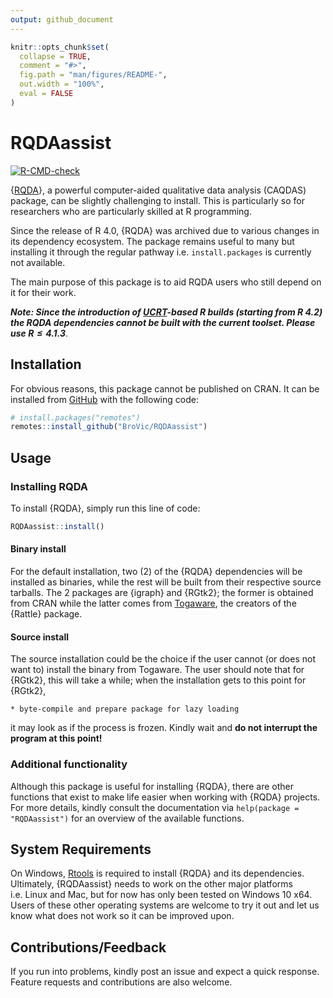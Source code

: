 ```yaml
---
output: github_document
---
```


<!-- README.md is generated from README.Rmd. Please edit that file -->

```r
knitr::opts_chunk$set(
  collapse = TRUE,
  comment = "#>",
  fig.path = "man/figures/README-",
  out.width = "100%",
  eval = FALSE
)
```

# RQDAassist

<!-- badges: start -->

[![R-CMD-check](https://github.com/BroVic/RQDAassist/workflows/R-CMD-check/badge.svg)](https://github.com/BroVic/RQDAassist/actions)

<!-- badges: end -->

{[RQDA](http://rqda.r-forge.r-project.org/)}, a powerful computer-aided qualitative data analysis (CAQDAS) package, can be slightly challenging to install. This is particularly so for researchers who are particularly skilled at R programming.

Since the release of R 4.0, {RQDA} was archived due to various changes in its dependency ecosystem. The package remains useful to many but installing it through the regular pathway i.e. `install.packages` is currently not available.

The main purpose of this package is to aid RQDA users who still depend on it for their work.

_**Note: Since the introduction of [UCRT](https://blog.r-project.org/2021/12/07/upcoming-changes-in-r-4.2-on-windows/)-based R builds (starting from R 4.2) the RQDA dependencies cannot be built with the current toolset. Please use $R \le 4.1.3$**_.

## Installation
For obvious reasons, this package cannot be published on CRAN. It can be installed from [GitHub](https://github.com/BroVic/RQDAassist) with the following code:

```r
# install.packages("remotes")
remotes::install_github("BroVic/RQDAassist")
```

## Usage
### Installing RQDA
To install {RQDA}, simply run this line of code:

```r
RQDAassist::install()
```

#### Binary install

For the default installation, two (2) of the {RQDA} dependencies will be
installed as binaries, while the rest will be built from their
respective source tarballs. The 2 packages are {igraph} and {RGtk2}; the former is obtained from CRAN while the latter comes from [Togaware](https://rattle.togaware.com/), the creators of the {Rattle} package.

#### Source install
The source installation could be the choice if the user cannot (or does not want to) install the binary from Togaware. The user should note that for {RGtk2}, this will take a while; when the installation gets to this point for {RGtk2},

    * byte-compile and prepare package for lazy loading

it may look as if the process is frozen. Kindly wait and **do not interrupt the program at this point!**

### Additional functionality
Although this package is useful for installing {RQDA}, there are other functions that exist to make life easier when working with {RQDA} projects. For more details, kindly consult the documentation via `help(package = "RQDAassist")` for an overview of the available functions.

## System Requirements
On Windows, [Rtools](https://cran.r-project.org/bin/windows/Rtools/) is required to install {RQDA} and its dependencies. Ultimately, {RQDAassist} needs to work on the other major platforms i.e. Linux and Mac, but for now has only been tested on Windows 10 x64. Users of these other operating systems are welcome to try it out and let us know what does not work so it can be improved upon.

## Contributions/Feedback
If you run into problems, kindly post an issue and expect a quick response. Feature requests and contributions are also welcome.
